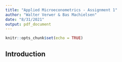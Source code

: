 ```yaml
---
title: "Applied Microeconometrics - Assignment 1"
author: "Walter Verwer & Bas Machielsen"
date: "8/31/2021"
output: pdf_document
---
```


```r
knitr::opts_chunk$set(echo = TRUE)
```

## Introduction



